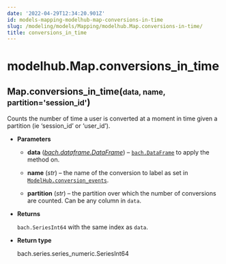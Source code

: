 ```yaml
---
date: '2022-04-29T12:34:20.901Z'
id: models-mapping-modelhub-map-conversions-in-time
slug: /modeling/models/Mapping/modelhub.Map.conversions-in-time/
title: conversions_in_time
---
```


# modelhub.Map.conversions_in_time

<div class="method">
<h2 class="signature-class"><span class="additional-name">Map.</span><span class="name">conversions_in_time(</span><small class="parameter-list"><span class="parameter" id="data">data</span>, <span class="parameter" id="name">name</span>, <span class="parameter" id="partition">partition='session_id'</span></small>)</h2>


<div class="content">

Counts the number of time a user is converted at a moment in time given a partition (ie ‘session_id’
or ‘user_id’).


* **Parameters**

    
    * **data** ([*bach.dataframe.DataFrame*](/docs/modeling/bach/api-reference/DataFrame/bach.DataFrame/#bach.DataFrame)) – [`bach.DataFrame`](/docs/modeling/bach/api-reference/DataFrame/bach.DataFrame/#bach.DataFrame) to apply the method on.


    * **name** (*str*) – the name of the conversion to label as set in
    [`ModelHub.conversion_events`](/docs/modeling/modelhub-api-reference/ModelHub/modelhub.ModelHub.conversion-events/#modelhub.ModelHub.conversion-events).


    * **partition** (*str*) – the partition over which the number of conversions are counted. Can be any column
    in `data`.



* **Returns**

    `bach.SeriesInt64` with the same index as `data`.



* **Return type**

    bach.series.series_numeric.SeriesInt64



</div>

</div>
